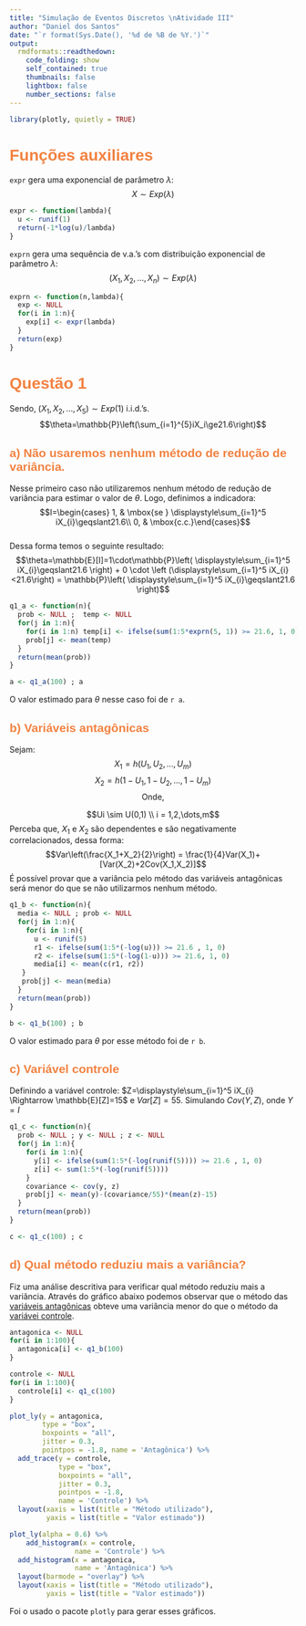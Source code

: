 ```yaml
---
title: "Simulação de Eventos Discretos \nAtividade III"
author: "Daniel dos Santos"
date: "`r format(Sys.Date(), '%d de %B de %Y.')`"
output:
  rmdformats::readthedown:
    code_folding: show
    self_contained: true
    thumbnails: false
    lightbox: false
    number_sections: false
---
```


<style>
  .col2 {
    columns: 2 200px;         /* number of columns and width in pixels*/
    -webkit-columns: 2 200px; /* chrome, safari */
    -moz-columns: 2 200px;    /* firefox */
  }
  .col3 {
    columns: 3 100px;
    -webkit-columns: 3 100px;
    -moz-columns: 3 100px;
  }
  #main .nav-pills > li > a:hover {
    color: #FFFFFF !important;
    background-color: #f28241;
  }
  #main .nav-pills > li.active > a:focus {
    color: #FFFFFF !important;
    background-color: #f28241;
  }
  h1,h2,h3,h4,h5,h6,legend{
    font-family:"Roboto Slab","ff-tisa-web-pro","Georgia",Arial,sans-serif;
    font-weight:700;
    color: #f28241;
  }
  #table-of-contents h2{
    z-index:200;
    background-color:#f28241;
    text-align:center;
    padding:0.809em;
   display:block;
    color:#fcfcfc;
   font-size: 100%;
    margin-top: 0px;
    margin-bottom:0.809em;
  }
  #table-of-contents header{
  height:32px;
    display:inline-block;
    line-height:32px;
    padding:0 1.618em;
    display:block;
    font-weight:bold;
    text-transform:uppercase;
    font-size:80%;
    color:#f28241;
    white-space:nowrap
  }

</style>


```r
library(plotly, quietly = TRUE)
```

# Funções auxiliares

`expr` gera uma exponencial de parâmetro $\lambda$:
$$X\sim Exp(\lambda)$$

```r
expr <- function(lambda){
  u <- runif(1)
  return(-1*log(u)/lambda)
}
```

`exprn` gera uma sequência de v.a.'s com distribuição exponencial de parâmetro $\lambda$:
$$(X_1,X_2,\dots,X_n)\sim Exp(\lambda)$$
```r
exprn <- function(n,lambda){
  exp <- NULL
  for(i in 1:n){
    exp[i] <- expr(lambda)
  }
  return(exp)
}
```

# Questão 1
Sendo, $(X_1,X_2,\dots, X_5)\sim Exp(1)$ i.i.d.'s.
$$\theta=\mathbb{P}\left(\sum_{i=1}^{5}iX_i\ge21.6\right)$$

## a) Não usaremos nenhum método de  redução de variância.

Nesse primeiro caso não utilizaremos nenhum método de redução de variância para estimar o valor de $\theta$.
Logo, definimos a indicadora:
$$I=\begin{cases} 1, & \mbox{se } \displaystyle\sum_{i=1}^5 iX_{i}\geqslant21.6\\ 0, & \mbox{c.c.}\end{cases}$$  
Dessa forma temos o seguinte resultado:
$$\theta=\mathbb{E}[I]=1\cdot\mathbb{P}\left( \displaystyle\sum_{i=1}^5 iX_{i}\geqslant21.6 \right) + 0 \cdot \left (\displaystyle\sum_{i=1}^5 iX_{i}<21.6\right) = \mathbb{P}\left( \displaystyle\sum_{i=1}^5 iX_{i}\geqslant21.6 \right)$$

```r
q1_a <- function(n){
  prob <- NULL ;  temp <- NULL
  for(j in 1:n){
    for(i in 1:n) temp[i] <- ifelse(sum(1:5*exprn(5, 1)) >= 21.6, 1, 0)
    prob[j] <- mean(temp)
  }
  return(mean(prob))
}
```
```r
a <- q1_a(100) ; a
```

O valor estimado para $\theta$ nesse caso foi de `r a`.

## b) Variáveis antagônicas
Sejam:
$$X_1 = h(U_1,U_2, \dots, U_m)$$
$$X_2 = h(1-U_1,1-U_2, \dots, 1-U_m)$$
<center>Onde,</center>
$$Ui \sim U(0,1) \\ i = 1,2,\dots,m$$
Perceba que, $X_1$ e $X_2$ são dependentes e são negativamente correlacionados, dessa forma:
$$Var\left(\frac{X_1+X_2}{2}\right) = \frac{1}{4}Var(X_1)+[Var(X_2)+2Cov(X_1,X_2)]$$
É possível provar que a variância pelo método das variáveis antagônicas será menor do que se não utilizarmos nenhum método.

```r
q1_b <- function(n){
  media <- NULL ; prob <- NULL
  for(j in 1:n){
    for(i in 1:n){
      u <- runif(5)
      r1 <- ifelse(sum(1:5*(-log(u))) >= 21.6 , 1, 0)
      r2 <- ifelse(sum(1:5*(-log(1-u))) >= 21.6, 1, 0)
      media[i] <- mean(c(r1, r2))
   }
   prob[j] <- mean(media) 
  }
  return(mean(prob))
}
```
```r
b <- q1_b(100) ; b
```

O valor estimado para $\theta$ por esse método foi de `r b`.

## c) Variável controle
Definindo a variável controle: $Z=\displaystyle\sum_{i=1}^5 iX_{i} \Rightarrow \mathbb{E}[Z]=15$ e $Var[Z]=55$.
Simulando $Cov(Y,Z)$, onde $Y=I$

```r
q1_c <- function(n){
  prob <- NULL ; y <- NULL ; z <- NULL
  for(j in 1:n){
    for(i in 1:n){
      y[i] <- ifelse(sum(1:5*(-log(runif(5)))) >= 21.6 , 1, 0)
      z[i] <- sum(1:5*(-log(runif(5))))
    }
    covariance <- cov(y, z)
    prob[j] <- mean(y)-(covariance/55)*(mean(z)-15)
  }
  return(mean(prob))
}
```

```r
c <- q1_c(100) ; c
```


## d) Qual método reduziu mais a variância?

Fiz uma análise descritiva para verificar qual método reduziu mais a variância. Através do gráfico abaixo podemos observar que o método das [variáveis antagônicas](#b-variaveis-antagonicas) obteve uma variância menor do que o método da [variávei controle](#c-variavel-controle).
```r
antagonica <- NULL
for(i in 1:100){
  antagonica[i] <- q1_b(100)
}

controle <- NULL
for(i in 1:100){
  controle[i] <- q1_c(100)
}

plot_ly(y = antagonica, 
        type = "box", 
        boxpoints = "all",
        jitter = 0.3, 
        pointpos = -1.8, name = 'Antagônica') %>%
  add_trace(y = controle, 
            type = "box", 
            boxpoints = "all", 
            jitter = 0.3,
            pointpos = -1.8,
            name = 'Controle') %>% 
  layout(xaxis = list(title = "Método utilizado"),
         yaxis = list(title = "Valor estimado"))

plot_ly(alpha = 0.6) %>%
    add_histogram(x = controle,
                name = 'Controle') %>%
  add_histogram(x = antagonica,
                name = 'Antagônica') %>%
  layout(barmode = "overlay") %>% 
  layout(xaxis = list(title = "Método utilizado"),
         yaxis = list(title = "Valor estimado"))

```
Foi o usado o pacote `plotly` para gerar esses gráficos.